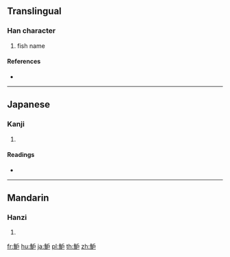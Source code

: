 {{character info/new}}
==Translingual==

===Han character===
{{Han char|rn=195|rad=魚|as=04|sn=15|four=|canj=NFHS,NFIS}}

# fish name

====References====
* {{Han ref|kx=1466.320|dkj=46019|dj=2000.080|hdz=74679.100|uh=9B72|ud=39794}}

----

==Japanese==

===Kanji===
{{ja-kanji|grade=|rs=魚04}}

# {{defn|lang=ja|sort=魚04}}

====Readings====
* {{ja-readings|on=[[ろ]] (ro)|kun=[[すずき]] (suzuki)}}

----

==Mandarin==

===Hanzi===
{{cmn-hanzi|pin=[[lú]] ([[lu2]])|wg=lu<sup>2</sup>}}

# {{defn|lang=cmn|sort=魚04}}

[[fr:魲]]
[[hu:魲]]
[[ja:魲]]
[[pl:魲]]
[[th:魲]]
[[zh:魲]]